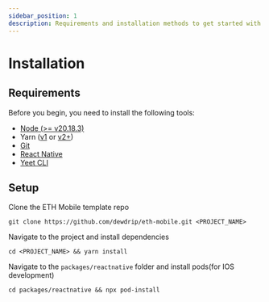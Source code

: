 ```yaml
---
sidebar_position: 1
description: Requirements and installation methods to get started with ETH Mobile.
---
```


# Installation

## Requirements

Before you begin, you need to install the following tools:

- [Node (>= v20.18.3)](https://nodejs.org/en/download/)
- Yarn ([v1](https://classic.yarnpkg.com/en/docs/install/) or [v2+](https://yarnpkg.com/getting-started/install))
- [Git](https://git-scm.com/downloads)
- [React Native](https://reactnative.dev/docs/environment-setup?guide=native&platform=android)
- [Yeet CLI](https://npmjs.com/package/yeet-cli)

## Setup

Clone the ETH Mobile template repo

```
git clone https://github.com/dewdrip/eth-mobile.git <PROJECT_NAME>
```

Navigate to the project and install dependencies

```
cd <PROJECT_NAME> && yarn install
```

Navigate to the `packages/reactnative` folder and install pods(for IOS development)

```
cd packages/reactnative && npx pod-install
```
